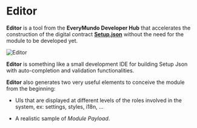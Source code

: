 ---
---


# Editor

<Cards>
  <Card
    title="Try the Editor"
    arrow
    href="https://everymundo.github.io/developer-hub/editor"
  />
</Cards>

**Editor** is a tool from the **EveryMundo Developer Hub** that accelerates the construction of the digital contract [**Setup.json**](/learning/setup-file) without the need for the module to be developed yet.

![Editor](@/assets/images/learning/editor-cover.png)

**Editor** is something like a small development IDE for building Setup Json with auto-completion and validation functionalities.

**Editor** also generates two very useful elements to conceive the module from the beginning:

- UIs that are displayed at different levels of the roles involved in the system, ex: settings, styles, i18n, ...

- A realistic sample of _Module Payload_.

